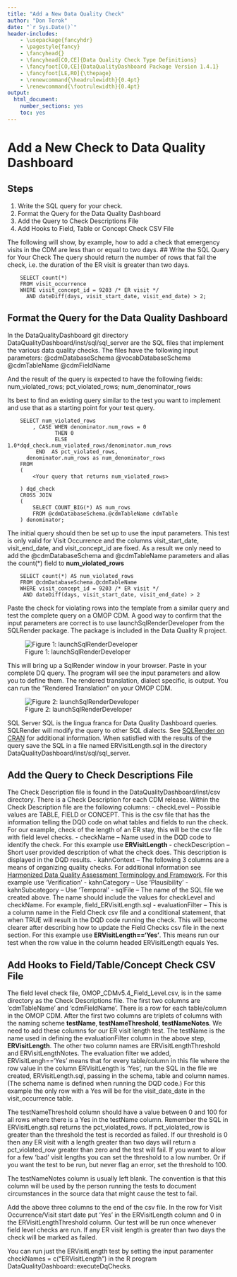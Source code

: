 ```yaml
---
title: "Add a New Data Quality Check"
author: "Don Torok"
date: "`r Sys.Date()`"
header-includes:
    - \usepackage{fancyhdr}
    - \pagestyle{fancy}
    - \fancyhead{}
    - \fancyhead[CO,CE]{Data Quality Check Type Definitions}
    - \fancyfoot[CO,CE]{DataQualityDashboard Package Version 1.4.1}
    - \fancyfoot[LE,RO]{\thepage}
    - \renewcommand{\headrulewidth}{0.4pt}
    - \renewcommand{\footrulewidth}{0.4pt}
output:
  html_document:
    number_sections: yes
    toc: yes
---
```


<!--
%\VignetteEngine{knitr::knitr}
%\VignetteIndexEntry{Add a New Data Quality Check}
-->

# Add a New Check to Data Quality Dashboard
## Steps
1. Write the SQL query for your check.
1. Format the Query for the Data Quality Dashboard
1. Add the Query to Check Descriptions File
1. Add Hooks to Field, Table or Concept Check CSV File


The following will show, by example, how to add a check that emergency visits in the CDM are less than or equal to two days.
## Write the SQL Query for Your Check
The query should return the number of rows that fail the check, i.e. the duration of the ER visit is greater than two days.

		SELECT count(*)
		FROM visit_occurrence
		WHERE visit_concept_id = 9203 /* ER visit */
		  AND dateDiff(days, visit_start_date, visit_end_date) > 2;

## Format the Query for the Data Quality Dashboard
In the DataQualityDashboard git directory DataQualityDashboard/inst/sql/sql_server are the SQL files that implement the various data quality checks. The files have the following input parameters:
@cdmDatabaseSchema
@vocabDatabaseSchema
@cdmTableName
@cdmFieldName

And the result of the query is expected to have the following fields:
num_violated_rows; pct_violated_rows; num_denominator_rows

Its best to find an existing query similar to the test you want to implement and use that as a starting point for your test query. 
 

		SELECT num_violated_rows
		    , CASE WHEN denominator.num_rows = 0 
		           THEN 0 
		           ELSE 1.0*dqd_check.num_violated_rows/denominator.num_rows 
		     END  AS pct_violated_rows, 
		  denominator.num_rows as num_denominator_rows
		FROM
		(
			<Your query that returns num_violated_rows>
			 
		) dqd_check
		CROSS JOIN
		( 
			SELECT COUNT_BIG(*) AS num_rows
			FROM @cdmDatabaseSchema.@cdmTableName cdmTable
		) denominator;

The initial query should then be set up to use the input parameters.  This test is only valid for Visit Occurrence  and the columns visit_start_date, visit_end_date, and visit_concept_id are fixed. As a result we only need to add the @cdmDatabaseSchema and @cdmTableName parameters and alias the count(*) field to **num_violated_rows**

		SELECT count(*) AS num_violated_rows
		FROM @cdmDatabaseSchema.@cdmTableName
		WHERE visit_concept_id = 9203 /* ER visit */
		 AND dateDiff(days, visit_start_date, visit_end_date) > 2

Paste the check for violating rows into the template from a similar query and test the complete query on a OMOP CDM. A good way to confirm that the input parameters are correct is to use launchSqlRenderDeveloper from the SQLRender package. The package is included in the Data Quality R project.

![Figure 1: launchSqlRenderDeveloper](./images/library_SQLRender.PNG)

This will bring up a SqlRender window in your browser. Paste in your complete DQ query. The program will see the input parameters and allow you to define them. The rendered translation, dialect specific, is output. You can run the "Rendered Translation" on your OMOP CDM.

![Figure 2: launchSqlRenderDeveloper](./images/SQLRenderDeveloper.PNG)

SQL Server SQL is the lingua franca for Data Quality Dashboard queries. SQLRender will modify the query to other SQL dialects. See [SQLRender on CRAN](https://cran.r-project.org/web/packages/SqlRender/index.html) for additional information. When satisfied with the results of the query save the SQL in a file named ERVisitLength.sql in the directory DataQualityDashboard/inst/sql/sql_server.

## Add the Query to Check Descriptions File
The Check Description file is found in the DataQualityDashboard/inst/csv directory. There is a Check Description for each CDM release.  Within the Check Description file are the following columns:
- checkLevel -- Possible values are TABLE, FIELD or CONCEPT. This is the csv file that has the information telling the DQD code on what tables and fields to run the check. For our example, check of the length of an ER stay, this will be the csv file with field level checks. 
- checkName -- Name used in the DQD code to identify the check. For this example use **ERVisitLength**
- checkDescription -- Short user provided description of what the check does. This description is displayed in the DQD results. 
- kahnContext -- The following 3 columns are a means of organizing quality checks. For additional information see [Harmonized Data Quality Assessment Terminology and Framework](https://www.ncbi.nlm.nih.gov/pmc/articles/PMC5051581/). For this example use 'Verification'
- kahnCategory -- Use 'Plausibility'
- kahnSubcategory -- Use 'Temporal'
- sqlFile -- The name of the SQL file we created above. The name should include the values for checkLevel and checkName.  For example, field_ERVisitLength.sql
- evaluationFilter -- This is a column name in the Field Check csv file and a conditional statement, that when TRUE will result in the DQD code running the check.  This will become clearer after describing how to update the Field Checks csv file in the next section. For this example use **ERVisitLength=='Yes'**. This means run our test when the row value in the column headed ERVisitLength equals Yes.

## Add Hooks to Field/Table/Concept Check CSV File
The field level check file, OMOP_CDMv5.4_Field_Level.csv, is in the same directory as the Check Descriptions file.  The first two columns are 'cdmTableName' and 'cdmFieldName'. There is a row for each table/column in the OMOP CDM. After the first two columns are triplets of columns with the naming scheme **testName**, **testNameThreshold**, **testNameNotes**. We need to add these columns for our ER visit length test. The testName is the name used in defining the evaluationFilter column in the above step, **ERVisitLength**. The other two column names are ERVisitLengthThreshold and ERVisitLengthNotes. The evaluation filter we added, ERVisitLengh=='Yes' means that for every table/column in this file where the row value in the column ERVisitLength is 'Yes', run the SQL in the file we created, ERVisitLength.sql, passing in the schema, table and column names. (The schema name is defined when running the DQD code.) For this example the only row with a Yes will be for the visit_date_date in the visit_occurrence table.

The testNameThreshold column should have a value between 0 and 100 for all rows where there is a Yes in the testName column. Remember the SQL in ERVisitLength.sql returns the pct_violated_rows. If pct_violated_row is greater than the threshold the test is recorded as failed.  If our threshold is 0 then any ER visit with a length greater than two days will return a pct_violated_row greater than zero and the test will fail. If you want to allow for a few 'bad' visit lengths you can set the threshold to a low number. Or if you want the test to be run, but never flag an error, set the threshold to 100.

The testNameNotes column is usually left blank. The convention is that this column will be used by the person running the tests to document circumstances in the source data that might cause the test to fail.

Add the above three columns to the end of the csv file. In the row for Visit Occurrence/Visit start date put 'Yes' in the ERVisitLength column and 0 in the ERVisitLengthThreshold column. Our test will be run once whenever field level checks are run. If any ER visit length is greater than two days the check will be marked as failed.

You can run just the ERVisitLength test by setting the input paramenter checkNames = c("ERVisitLength") in the R program DataQualityDashboard::executeDqChecks.




